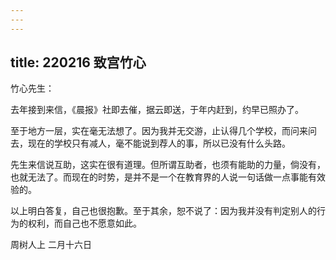 ```yaml
---
---
---
```

title: 220216 致宫竹心
---




竹心先生：

去年接到来信，《晨报》社即去催，据云即送，于年内赶到，约早已照办了。

至于地方一层，实在毫无法想了。因为我并无交游，止认得几个学校，而问来问去，现在的学校只有减人，毫不能说到荐人的事，所以已没有什么头路。

先生来信说互助，这实在很有道理。但所谓互助者，也须有能助的力量，倘没有，也就无法了。而现在的时势，是并不是一个在教育界的人说一句话做一点事能有效验的。

以上明白答复，自己也很抱歉。至于其余，恕不说了：因为我并没有判定别人的行为的权利，而自己也不愿意如此。

周树人上 二月十六日